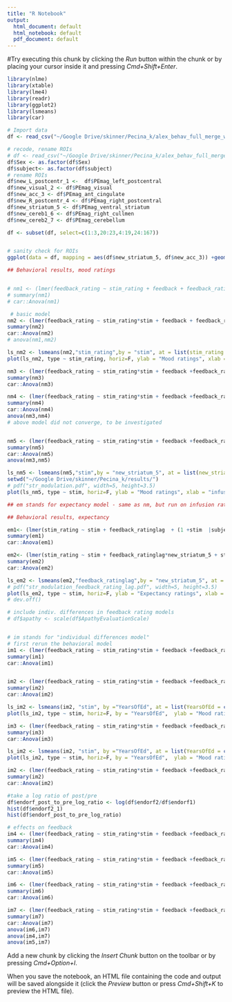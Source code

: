 ```yaml
---
title: "R Notebook"
output:
  html_document: default
  html_notebook: default
  pdf_document: default
---
```


#Try executing this chunk by clicking the *Run* button within the chunk or by placing your cursor inside it and pressing *Cmd+Shift+Enter*. 

``` r
library(nlme)
library(xtable)
library(lme4)
library(readr)
library(ggplot2)
library(lsmeans)
library(car)
```


```r

# Import data
df <- read_csv("~/Google Drive/skinner/Pecina_k/alex_behav_full_merge_with_PEbetas.csv")

# recode, rename ROIs
# df <- read_csv("~/Google Drive/skinner/Pecina_k/alex_behav_full_merge_with_betas.csv")
df$Sex <- as.factor(df$Sex)
df$subject<- as.factor(df$subject)
# rename ROIs
df$new_L_postcentr_1 <-  df$PEmag_left_postcentral
df$new_visual_2 <- df$PEmag_visual
df$new_acc_3 <- df$PEmag_ant_cingulate
df$new_R_postcentr_4 <- df$PEmag_right_postcentral
df$new_striatum_5 <- df$PEmag_ventral_striatum
df$new_cereb1_6 <- df$PEmag_right_cullmen
df$new_cereb2_7 <- df$PEmag_cerebellum

df <- subset(df, select=c(1:3,20:23,4:19,24:167))


# sanity check for ROIs
ggplot(data = df, mapping = aes(df$new_striatum_5, df$new_acc_3)) +geom_point(mapping = aes(df$new_striatum_5, df$new_acc_3))

```

``` r
## Behavioral results, mood ratings


# nm1 <- (lmer(feedback_rating ~ stim_rating + feedback + feedback_ratinglag + (1 +feedback + stim_rating |subject), df))
# summary(nm1)
# car::Anova(nm1)

 # basic model
nm2 <- (lmer(feedback_rating ~ stim_rating*stim + feedback + feedback_ratinglag + (1 +feedback + stim_rating |subject), df))
summary(nm2)
car::Anova(nm2)
# anova(nm1,nm2)

ls_nm2 <- lsmeans(nm2,"stim_rating",by = "stim", at = list(stim_rating = c(-2,-1,0,1,2)))
plot(ls_nm2, type ~ stim_rating, horiz=F, ylab = "Mood ratings", xlab = "Expectancy")

```

``` r
nm3 <- (lmer(feedback_rating ~ stim_rating*stim + feedback +feedback_ratinglag + new_visual_2*stim + (1 +feedback + stim_rating |subject), df))
summary(nm3)
car::Anova(nm3)

nm4 <- (lmer(feedback_rating ~ stim_rating*stim + feedback +feedback_ratinglag + new_L_postcentr_1*stim + (1 +feedback + stim_rating |subject), df))
summary(nm4)
car::Anova(nm4)
anova(nm3,nm4)
# above model did not converge, to be investigated


nm5 <- (lmer(feedback_rating ~ stim_rating*stim + feedback +feedback_ratinglag + new_striatum_5*stim + (1 +feedback + stim_rating |subject), df))
summary(nm5)
car::Anova(nm5)
anova(nm3,nm5)

ls_nm5 <- lsmeans(nm5,"stim",by = "new_striatum_5", at = list(new_striatum_5 = c(1,5,10)))
setwd("~/Google Drive/skinner/Pecina_k/results/")
# pdf("str_modulation.pdf", width=5, height=3.5)
plot(ls_nm5, type ~ stim, horiz=F, ylab = "Mood ratings", xlab = "infusion", main = "Striatal activity modulates effect of infusion on mood ratings")

``` 

``` r
## em stands for expectancy model - same as nm, but run on infusion ratings

## Behavioral results, expectancy

em1<- (lmer(stim_rating ~ stim + feedback_ratinglag  + (1 +stim  |subject), df))
summary(em1)
car::Anova(em1)

```

``` r

em2<- (lmer(stim_rating ~ stim + feedback_ratinglag*new_striatum_5 + stim_diff  + (1 +stim  |subject), df))
summary(em2)
car::Anova(em2)

ls_em2 <- lsmeans(em2,"feedback_ratinglag",by = "new_striatum_5", at = list(new_striatum_5 = c(1,5,10),feedback_ratinglag = c(-2,0,2)))
# pdf("str_modulation_feedback_rating_lag.pdf", width=5, height=3.5)
plot(ls_em2, type ~ stim, horiz=F, ylab = "Expectancy ratings", xlab = "Previous mood ratings", main = "Striatal activity modulates effect of earlier mood")
# dev.off()

```
``` r
# include indiv. differences in feedback rating models
# df$apathy <- scale(df$ApathyEvaluationScale)


# im stands for "individual differences model"
# first rerun the behavioral model
im1 <- (lmer(feedback_rating ~ stim_rating*stim + feedback +feedback_ratinglag + (1 +feedback + stim_rating |subject), df))
summary(im1)
car::Anova(im1)


im2 <- (lmer(feedback_rating ~ stim_rating*stim + feedback +feedback_ratinglag + YearsOfEd*feedback*stim + (1 +feedback + stim_rating |subject), df, na.action = na.omit))
summary(im2)
car::Anova(im2)

ls_im2 <- lsmeans(im2, "stim", by ="YearsOfEd", at = list(YearsOfEd = c(8,13,18)),data = df)
plot(ls_im2, type ~ stim, horiz=F, by = "YearsOfEd",  ylab = "Mood ratings", xlab = "Reported mood")

im3 <- (lmer(feedback_rating ~ stim_rating*stim + feedback +feedback_ratinglag + Sex*feedback*stim + (1 +feedback + stim_rating |subject), df, na.action = na.omit))
summary(im3)
car::Anova(im3)

ls_im2 <- lsmeans(im2, "stim", by ="YearsOfEd", at = list(YearsOfEd = c(8,13,18)),data = df)
plot(ls_im2, type ~ stim, horiz=F, by = "YearsOfEd",  ylab = "Mood ratings", xlab = "Reported mood")


```

``` r

im2 <- (lmer(feedback_rating ~ stim_rating*stim + feedback +feedback_ratinglag + df$DAS7*feedback + (1 +feedback + stim_rating |subject), df,na.action = na.omit))
summary(im2)
car::Anova(im2)

```


``` r
#take a log ratio of post/pre 
df$endorf_post_to_pre_log_ratio <- log(df$endorf2/df$endorf1)
hist(df$endorf2_1)
hist(df$endorf_post_to_pre_log_ratio)

# effects on feedback
im4 <- (lmer(feedback_rating ~ stim_rating*stim + feedback +feedback_ratinglag + endorf1*feedback + (1 +feedback + stim_rating |subject), df))
summary(im4)
car::Anova(im4)

im5 <- (lmer(feedback_rating ~ stim_rating*stim + feedback +feedback_ratinglag + endorf2*feedback + (1 +feedback + stim_rating |subject), df))
summary(im5)
car::Anova(im5)

im6 <- (lmer(feedback_rating ~ stim_rating*stim + feedback +feedback_ratinglag + endorf_post_to_pre_log_ratio*feedback*stim + (1 +feedback + stim_rating |subject), df))
summary(im6)
car::Anova(im6)

im7 <- (lmer(feedback_rating ~ stim_rating*stim + feedback +feedback_ratinglag + endorf_post_to_pre_log_ratio*feedback + (1 +feedback + stim_rating |subject), df))
summary(im7)
car::Anova(im7)
anova(im6,im7)
anova(im4,im7)
anova(im5,im7)


```

<!-- ``` {r check_apathy} -->
<!-- ggplot(data = df, mapping = aes(df$ApathyEvaluationScale,df$subject)) +geom_point(mapping = aes(df$ApathyEvaluationScale,df$subject)) -->

<!-- ggplot(data = df, mapping = aes(df$ApathyEvaluationScale,df$Age)) +geom_point(mapping = aes(df$ApathyEvaluationScale,df$Age)) -->
<!-- ``` -->


Add a new chunk by clicking the *Insert Chunk* button on the toolbar or by pressing *Cmd+Option+I*.

When you save the notebook, an HTML file containing the code and output will be saved alongside it (click the *Preview* button or press *Cmd+Shift+K* to preview the HTML file).

